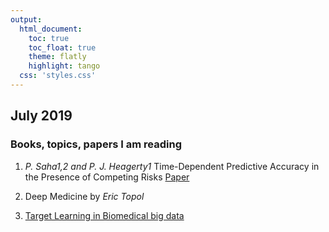```yaml
---
output:
  html_document:
    toc: true
    toc_float: true
    theme: flatly
    highlight: tango
  css: 'styles.css'
---
```

## July 2019

### Books, topics, papers I am reading

1. *P. Saha1,2 and P. J. Heagerty1*  Time-Dependent Predictive Accuracy in the Presence of Competing Risks [Paper](https://www.ncbi.nlm.nih.gov/pmc/articles/PMC4512205/)

2. Deep Medicine by *Eric Topol*

3. [Target Learning in Biomedical big data](https://vanderlaan-group.github.io/tlbbd-sp2018/)

